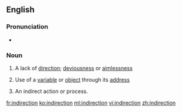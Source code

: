 ==English==

===Pronunciation===
* {{IPA|/ˈɪndəˈɹɛkʃən/|/ˈɪndɪˈɹɛkʃən/|/ˈɪndaɪˈɹɛkʃən/}}

===Noun===
{{wikipedia}}
{{en-noun}}

# A lack of [[direction]]; [[deviousness]] or [[aimlessness]]
# {{computing}} Use of a [[variable]] or [[object]] through its [[address]]
# An indirect action or process.

[[fr:indirection]]
[[ko:indirection]]
[[ml:indirection]]
[[vi:indirection]]
[[zh:indirection]]